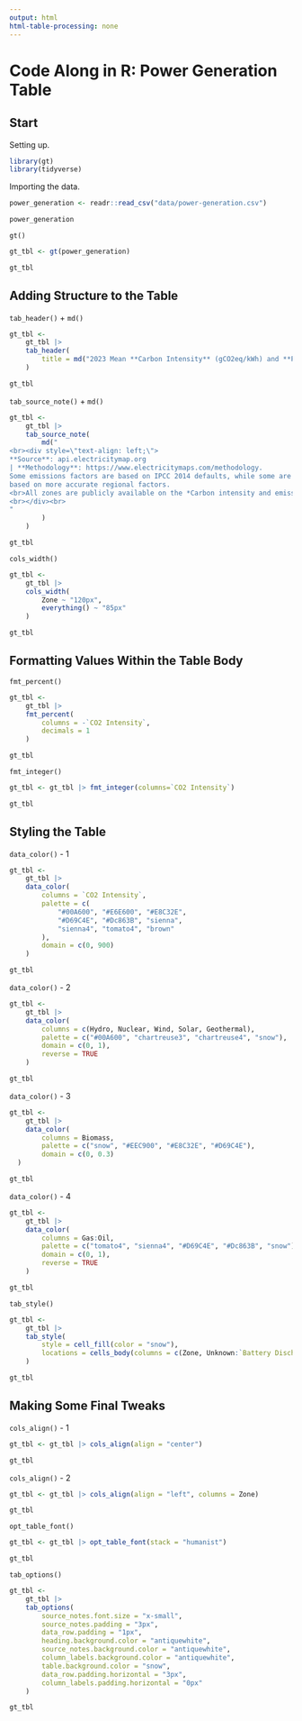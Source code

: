 ```yaml
---
output: html
html-table-processing: none
---
```


# Code Along in R: Power Generation Table

## Start

Setting up.

```r
library(gt)
library(tidyverse)
```

Importing the data.

```r
power_generation <- readr::read_csv("data/power-generation.csv")

power_generation
```

`gt()`

```r
gt_tbl <- gt(power_generation)

gt_tbl
```

## Adding Structure to the Table

`tab_header()` + `md()`

```r
gt_tbl <-
    gt_tbl |>
    tab_header(
        title = md("2023 Mean **Carbon Intensity** (gCO2eq/kWh) and **Power Consumption** Breakdown (%)")
    )

gt_tbl
```

`tab_source_note()` + `md()`

```r
gt_tbl <-
    gt_tbl |>
    tab_source_note(
        md("
<br><div style=\"text-align: left;\">
**Source**: api.electricitymap.org
| **Methodology**: https://www.electricitymaps.com/methodology.
Some emissions factors are based on IPCC 2014 defaults, while some are
based on more accurate regional factors.
<br>All zones are publicly available on the *Carbon intensity and emission factors* tab via Google docs link
<br></div><br>
"
        )
    )

gt_tbl
```

`cols_width()`

```r
gt_tbl <-
    gt_tbl |>
    cols_width(
        Zone ~ "120px",
        everything() ~ "85px"
    ) 

gt_tbl
```

## Formatting Values Within the Table Body

`fmt_percent()`

```r
gt_tbl <-
    gt_tbl |>
    fmt_percent(
        columns = -`CO2 Intensity`,
        decimals = 1
    )

gt_tbl
```

`fmt_integer()`

```r
gt_tbl <- gt_tbl |> fmt_integer(columns=`CO2 Intensity`)

gt_tbl
```

## Styling the Table

`data_color()` - 1

```r
gt_tbl <-
    gt_tbl |>
    data_color(
        columns = `CO2 Intensity`,
        palette = c(
            "#00A600", "#E6E600", "#E8C32E",
            "#D69C4E", "#Dc863B", "sienna",
            "sienna4", "tomato4", "brown"
        ),
        domain = c(0, 900)
    )

gt_tbl
```

`data_color()` - 2

```r
gt_tbl <-
    gt_tbl |>
    data_color(
        columns = c(Hydro, Nuclear, Wind, Solar, Geothermal),
        palette = c("#00A600", "chartreuse3", "chartreuse4", "snow"),
        domain = c(0, 1),
        reverse = TRUE
    )

gt_tbl
```

`data_color()` - 3

```r
gt_tbl <-
    gt_tbl |>
    data_color(
        columns = Biomass,
        palette = c("snow", "#EEC900", "#E8C32E", "#D69C4E"),
        domain = c(0, 0.3)
  )

gt_tbl
```

`data_color()` - 4

```r
gt_tbl <-
    gt_tbl |>
    data_color(
        columns = Gas:Oil,
        palette = c("tomato4", "sienna4", "#D69C4E", "#Dc863B", "snow"),
        domain = c(0, 1),
        reverse = TRUE
    )

gt_tbl
```

`tab_style()`

```r
gt_tbl <-
    gt_tbl |>
    tab_style(
        style = cell_fill(color = "snow"),
        locations = cells_body(columns = c(Zone, Unknown:`Battery Discharge`))
    )

gt_tbl
```

## Making Some Final Tweaks

`cols_align()` - 1

```r
gt_tbl <- gt_tbl |> cols_align(align = "center")

gt_tbl
```

`cols_align()` - 2

```r
gt_tbl <- gt_tbl |> cols_align(align = "left", columns = Zone)

gt_tbl
```

`opt_table_font()`

```r
gt_tbl <- gt_tbl |> opt_table_font(stack = "humanist")

gt_tbl
```

`tab_options()`

```r
gt_tbl <-
    gt_tbl |>
    tab_options(
        source_notes.font.size = "x-small",
        source_notes.padding = "3px",
        data_row.padding = "1px",
        heading.background.color = "antiquewhite",
        source_notes.background.color = "antiquewhite",
        column_labels.background.color = "antiquewhite",
        table.background.color = "snow",
        data_row.padding.horizontal = "3px",
        column_labels.padding.horizontal = "0px"
    )

gt_tbl
```
